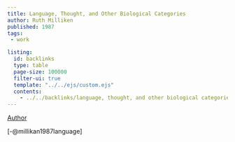 ```yaml
---
title: Language, Thought, and Other Biological Categories
author: Ruth Milliken
published: 1987
tags:  
 - work

listing:
  id: backlinks
  type: table
  page-size: 100000
  filter-ui: true
  template: "../../ejs/custom.ejs"
  contents:
    - ../../backlinks/language, thought, and other biological categories.yml
---
```


[Author](/docs/phil/Ruth Millikan.html)

[-@millikan1987language]